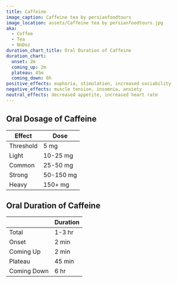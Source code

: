 ```yaml
---
title: Caffeine
image_caption: Caffeine tea by persianfoodtours
image_location: assets/Caffeine tea by persianfoodtours.jpg
aka:
  - Coffee
  - Tea
  - NoDoz
duration_chart_title: Oral Duration of Caffeine
duration_chart:
  onset: 2m
  coming_up: 2m
  plateau: 45m
  coming_down: 6h
positive_effects: euphoria, stimulation, increased sociability
negative_effects: muscle tension, insomnia, anxiety
neutral_effects: decreased appetite, increased heart rate
---
```


## Oral Dosage of Caffeine
| Effect | Dose |
| --- | --- |
| Threshold | 5 mg |
| Light | 10-25 mg |
| Common | 25-50 mg |
| Strong | 50-150 mg |
| Heavy | 150+ mg |

## Oral Duration of Caffeine
|  | Duration |
| --- | --- |
| Total | 1-3 hr |
| Onset | 2 min |
| Coming Up | 2 min |
| Plateau | 45 min |
| Coming Down | 6 hr |

